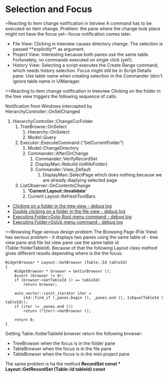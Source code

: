 =Selection and Focus
==Reacting to item change notification in listview
A command has to be executed on item change. Problem: the pane where the change took place might not have the focus yet--focus notification comes later.
* File View: Clicking in treeview causes directory change. The selection is passed **explicitly** as argument.
* Project View: Interesting because both panes use the same table. Fortunately, no commands executed on single click (yet!).
* History View: Selecting a script executes the Create Range command, which needs history selection. Focus might still be in Script Details pane. Use table name when creating selection in the Commander (don't ignore table name in UiManager.
==Reacting to item change notification in treeview
Clicking on the folder in the tree view triggers the following sequence of calls:

Notification from Windows intercepted by HierarchyController::OnSelChanged
#HierarchyController::ChangeCurFolder
##TreeBrowse::OnSelect
###Hierarchy::OnSelect
###Model::Query
##Executor::ExecuteCommand ("SetCurrentFolder")
###Model::ChangeDirectory
###Commander::AfterDirChange
####Commander::VerifyRecordSet
####DisplayMan::Rebuild (isWikiFolder)
####Commander::View_Default
#####DisplayMan::SelectPage which does nothing because we are already diaplying selected page
##ListObserver::OnContentsChange
###''''Current Layout::Invalidate''''
###Current Layout::RefreshToolBars

*[[SetCurrentFolderLog|Clicking on a folder in the tree view - debug log]]
*[[SelectionOpenFolderLog|Double clicking on a folder in the file view - debug log]]
*[[GoToRootLog|Executing Folder>Goto Root menu command - debug log]]
*[[GoUpLog|Executing Folder>GoUp menu command - debug log]]

==Browsing Page serious design problem
The Browsing Page (File View) has serious problem - it displays two panes using the same table id - tree view pane and file list view pane use the same table id (Table::folderTableId). Because of that the following Layout class method gives different results depending where is the the focus:
 WidgetBrowser * Layout::GetBrowser (Table::Id tableId)
 {
	 WidgetBrowser * browser = GetCurBrowser ();
	 Assert (browser != 0);
	 if (browser->GetTableId () == tableId)
		 return browser;

	 auto_vector<Pane>::const_iterator iter =
		 std::find_if (_panes.begin (), _panes.end (), IsEqualTableId (tableId));
	 if (iter != _panes.end ())
		 return (*iter)->GetBrowser ();

	 return 0;
 }
Getting Table::folderTableId browser return the following browser:
*TreeBrowser when the focus is in the folder pane
*TableBrowser when the focus is in the file pane
*TableBrowser when the focus is in the mini project pane
The same problem is ha the method '''RecordSet const * Layout::GetRecordSet (Table::Id tableId) const''' 

